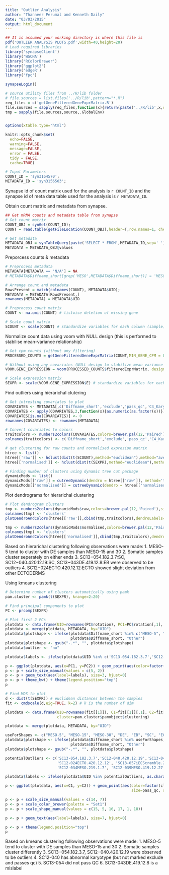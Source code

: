```yaml
---
title: "Outlier Analysis"
author: "Thanneer Perumal and Kenneth Daily"
date: "03/03/2015"
output: html_document
---
```

  
```r
## It is assumed your working directory is where this file is
pdf('OUTLIER ANALYSIS PLOTS.pdf',width=40,height=20)
# Load required libraries
library('synapseClient')
library('WGCNA')
library('RColorBrewer')
library('ggplot2')
library('edgeR')
library('fpc')

synapseLogin()

# source utility files from ../R/lib folder
# file.sources = list.files('../R/lib',pattern="*.R")
req_files = c('getGeneFilteredGeneExprMatrix.R')
file.sources = sapply(req_files,function(x){return(paste('../R/lib',x,sep='/'))})
tmp = sapply(file.sources,source,.GlobalEnv)


options(xtable.type="html")

knitr::opts_chunk$set(
  echo=FALSE,
  warning=FALSE,
  message=FALSE,
  error = FALSE,
  tidy = FALSE,
  cache=TRUE)
```


```r
# Input Parameters
COUNT_ID = 'syn3164570';
METADATA_ID = 'syn3156503';
```

Synapse id of count matrix used for the analysis is `r COUNT_ID` and the synapse id of meta data table used for the analysis is `r METADATA_ID`.

Obtain count matrix and metadata from synapse.

```r
## Get mRNA counts and metadata table from synapse
# Get count matrix
COUNT_OBJ = synGet(COUNT_ID);
COUNT = read.table(getFileLocation(COUNT_OBJ),header=T,row.names=1, check.names=FALSE)

# Get metadata
METADATA_OBJ = synTableQuery(paste('SELECT * FROM',METADATA_ID,sep=' '))
METADATA = METADATA_OBJ@values
```

Preporcess counts & metadata
```r
# Preprocess metadata
METADATA[METADATA == 'N/A'] = NA
# METADATA$Diffname_short[grep('MESO',METADATA$Diffname_short)] = 'MESO'

# Arrange count and metadata
RowsPresent = match(colnames(COUNT), METADATA$UID);
METADATA = METADATA[RowsPresent,]
rownames(METADATA) = METADATA$UID

# Preprocess count matrix
COUNT <- na.omit(COUNT) # listwise deletion of missing gene

# Scale count matrix
SCOUNT <- scale(COUNT) # standardize variables for each column (sample)
```

Normalize count data using voom with NULL design (this is performed to stabilise mean-variance relationship)
``` r
# Get cpm counts (without any filtering)
PROCESSED_COUNTS = getGeneFilteredGeneExprMatrix(COUNT,MIN_GENE_CPM = 0,MIN_SAMPLE_PERCENT_WITH_MIN_GENE_CPM = 0)

# Without using any covariates (NULL design to stabilize mean variance trend)
VOOM.GENE_EXPRESSION = voom(PROCESSED_COUNTS$filteredExprMatrix, design=NULL, plot=F)

# Scale expression matrix
SEXPR <- scale(VOOM.GENE_EXPRESSION$E) # standardize variables for each column (sample)
```

Find outliers using hierarichal clutering
```r
# Get intresting covariates to plot
COVARIATES <- METADATA[,c('Diffname_short','exclude','pass_qc','C4_Karyotype_Result','Originating_Lab','Gender')]
COVARIATES <- apply(COVARIATES,2,function(x){as.numeric(as.factor(x))})
COVARIATES[is.na(COVARIATES)] <- 0
rownames(COVARIATES) <- rownames(METADATA)

# Convert covariates to colors
traitcolors <- numbers2colors(COVARIATES,colors=brewer.pal(12,'Paired'),signed=F)
colnames(traitcolors) <- c('Diffname_short','exclude','pass_qc','C4_Karyotype_Result','Originating_Lab','Gender')

# get clustering for raw counts and normalised expresion matrix
htree <- list()
htree[['raw']] <- hclust(dist(t(SCOUNT),method="euclidean"),method="average")
htree[['normalised']] <- hclust(dist(t(SEXPR),method="euclidean"),method="average")

# Finding number of clusters using dynamic tree cut package
dynamicMods <- list()
dynamicMods[['raw']] = cutreeDynamic(dendro = htree[['raw']], method='tree', pamRespectsDendro = FALSE, minClusterSize = 5);
dynamicMods[['normalised']] = cutreeDynamic(dendro = htree[['normalised']], method='tree',pamRespectsDendro = FALSE, minClusterSize = 5);
```

Plot dendrograms for hierarichal clustering 
``` r
# Plot dendrogram clusters
tmp <- numbers2colors(dynamicMods$raw,colors=brewer.pal(12,'Paired'),signed=F)
colnames(tmp) <- 'clusters'
plotDendroAndColors(htree[['raw']],cbind(tmp,traitcolors),dendroLabels=paste(METADATA$UID,METADATA$Diffname_short,sep=':'), main='COUNTS')
```

``` r
tmp <- numbers2colors(dynamicMods$normalised,colors=brewer.pal(12,'Paired'),signed=F)
colnames(tmp) <- 'clusters'
plotDendroAndColors(htree[['normalised']],cbind(tmp,traitcolors),dendroLabels=paste(METADATA$UID,METADATA$Diffname_short,sep=':'),main='Normalised Expression with NULL design')
```
Based on hierarichal clustering following observations were made:
1. MESO-5 tend to cluster with DE samples than MESO-15 and 30
2. Somatic samples cluster seperately on either ends
3. SC13−054.182.3.7:SC, SC12−040.420.12.19:SC, SC13−043DE.419.12.8:EB were observed to be outliers
4. SC12−024ECTO.420.12.12:ECTO showed slight deviation from other ECTODERMS

Using kmeans clustering
``` r
# Determine number of clusters automatically using pamk
pam.cluster <- pamk(t(SEXPR), krange=2:20)

# Find principal components to plot
PC <- prcomp(SEXPR)

# Plot first 2 PCs
plotdata <- data.frame(UID=rownames(PC$rotation), PC1=PC$rotation[,1], PC2=PC$rotation[,2], cluster=pam.cluster$pamobject$clustering)
plotdata <- merge(plotdata, METADATA, by="UID")
plotdata$plotshape <- ifelse(plotdata$Diffname_short %in% c("MESO-5", "MESO-15", "MESO-30", "DE", "EB", "SC", "ECTO"),
                             plotdata$Diffname_short, "Other")
plotdata$plotshape <- gsub("-.*", "", plotdata$plotshape)
plotdata$outlier <- "no"

plotdata$labels <- ifelse(plotdata$UID %in% c('SC13-054.182.3.7','SC12-040.420.12.19','SC13-043DE.419.12.8','SC12-024ECTO.420.12.12'),as.character(plotdata$UID),"")

p <- ggplot(plotdata, aes(x=PC1, y=PC2)) + geom_point(aes(color=factor(cluster), size=pass_qc, shape=plotshape))
p <- p + scale_size_manual(values = c(5, 2))
p <- p + geom_text(aes(label=labels), size=3, hjust=0)
p <- p + theme_bw() + theme(legend.position="top")
p
```


```r
# Find MDS to plot
d <- dist(t(SEXPR)) # euclidean distances between the samples
fit <- cmdscale(d,eig=TRUE, k=2) # k is the number of dim
```

```r
plotdata <- data.frame(UID=rownames(fit[[1]]), C1=fit[[1]][,1], C2=fit[[1]][,2], 
                       cluster=pam.cluster$pamobject$clustering)

plotdata <- merge(plotdata, METADATA, by="UID")

useForShapes <- c("MESO-5", "MESO-15", "MESO-30", "DE", "EB", "SC", "ECTO")
plotdata$plotshape <- ifelse(plotdata$Diffname_short %in% useForShapes, 
                             plotdata$Diffname_short, "Other")
plotdata$plotshape <- gsub("-.*", "", plotdata$plotshape)

potentialOutliers <- c('SC13-054.182.3.7','SC12-040.420.12.19','SC13-043DE.419.12.8',
                       'SC12-024ECTO.420.12.12', 'SC13-057iECScramble.219.6.22',
                       'SC12-034MESO.219.1.7', 'SC12-039MESO.419.12.27', 'H9.144.7.7')

plotdata$labels <- ifelse(plotdata$UID %in% potentialOutliers, as.character(plotdata$UID),"")

p <- ggplot(plotdata, aes(x=C1, y=C2)) + geom_point(aes(color=factor(cluster), 
                                                        size=pass_qc, shape=plotshape))

p <- p + scale_size_manual(values = c(14, 7))
p <- p + scale_color_brewer(palette = "Set1")
p <- p + scale_shape_manual(values = c(15, 5, 16, 17, 1, 18))

p <- p + geom_text(aes(label=labels), size=7, hjust=0)

p <- p + theme(legend.position="top")
p

```
Based on kmeans clustering following observations were made:
1. MESO-5 tend to cluster with DE samples than MESO-15 and 30
2. Somatic samples cluster differently
3. SC13−054.182.3.7, SC12−040.420.12.19 were observed to be outliers
4. SC12-040 has abnormal karyotype (but not marked exclude and passes qc)
5. SC13-054 did not pass QC
6. SC13-043DE.419.12.8 is a mislabel
